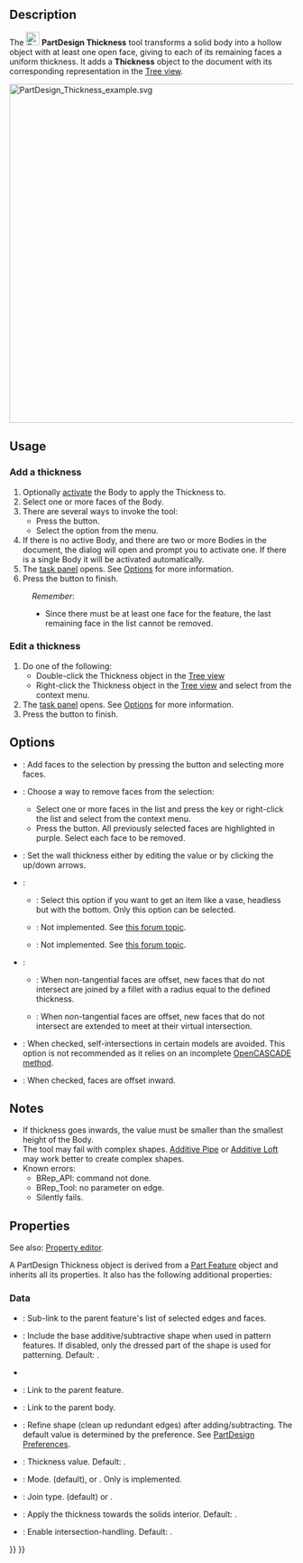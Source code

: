 <languages/>
<translate>

<!--T:16-->
{{Docnav
|[[PartDesign_Draft|Draft]]
|[[PartDesign_Mirrored|Mirrored]]
|[[PartDesign_Workbench|PartDesign]]
|IconL=PartDesign_Draft.svg
|IconR=PartDesign_Mirrored.svg
|IconC=Workbench_PartDesign.svg
}}

<!--T:1-->
{{GuiCommand
|Name=PartDesign Thickness
|MenuLocation=Part Design → Apply a dress-up feature → Thickness
|Workbenches=[[PartDesign_Workbench|PartDesign]]
|Version=0.17
|SeeAlso=[[Part_Thickness|Part Thickness]]
}}

==Description== <!--T:2-->

<!--T:3-->
The [[Image:PartDesign_Thickness.svg|24px]] '''PartDesign Thickness''' tool transforms a solid body into a hollow object with at least one open face, giving to each of its remaining faces a uniform thickness. It adds a '''Thickness''' object to the document with its corresponding representation in the [[Tree_view|Tree view]].

</translate>
[[File:PartDesign_Thickness_example.svg|600px]]
<translate>
<!--T:23-->
{{Caption|Base solid (A) →  Solid with selected face to be opened (B) →  Resulting hollow object (C)}}

==Usage== <!--T:5-->

=== Add a thickness === <!--T:24-->

<!--T:6-->
# Optionally [[PartDesign_Body#Active_status|activate]] the Body to apply the Thickness to.
# Select one or more faces of the Body.
# There are several ways to invoke the tool:
#* Press the {{Button|[[Image:PartDesign_Thickness.svg|16px]] [[PartDesign_Thickness|Thickness]]}} button.
#* Select the {{MenuCommand|Part Design → Apply a dress-up feature → [[Image:PartDesign_Thickness.svg|16px]] Thickness}} option from the menu.
# If there is no active Body, and there are two or more Bodies in the document, the {{MenuCommand|Active Body Required}} dialog will open and prompt you to activate one. If there is a single Body it will be activated automatically.
# The {{MenuCommand|Thickness parameters}} [[Task_panel|task panel]] opens. See [[#Options|Options]] for more information.
# Press the {{Button|OK}} button to finish.


<!--T:25-->
:''Remember'':
:* Since there must be at least one face for the feature, the last remaining face in the list cannot be removed.

=== Edit a thickness === <!--T:26-->

<!--T:27-->
# Do one of the following:
#* Double-click the Thickness object in the [[Tree_view|Tree view]]
#* Right-click the Thickness object in the [[Tree_view|Tree view]] and select {{MenuCommand|Edit Thickness}} from the context menu.
# The {{MenuCommand|Thickness parameters}} [[Task_panel|task panel]] opens. See [[#Options|Options]] for more information.
# Press the {{Button|OK}} button to finish.

==Options== <!--T:7-->

<!--T:8-->
* {{MenuCommand|Add face}}: Add faces to the selection by pressing the {{Button|Add face}} button and selecting more faces. 
* {{MenuCommand|Remove face}}: Choose a way to remove faces from the selection:
** Select one or more faces in the list and press the {{KEY|Del}} key or right-click the list and select {{MenuCommand|Remove}} from the context menu.
** Press the {{Button|Remove face}} button. All previously selected faces are highlighted in purple. Select each face to be removed.
* {{MenuCommand|Thickness}}: Set the wall thickness either by editing the value or by clicking the up/down arrows.
* {{MenuCommand|Mode}}:
** {{MenuCommand|Skin}}: Select this option if you want to get an item like a vase, headless but with the bottom. Only this option can be selected.
** {{MenuCommand|Pipe}}: Not implemented. See [https://forum.freecadweb.org/viewtopic.php?p=484495#p484495 this forum topic].
** {{MenuCommand|Recto Verso}}: Not implemented. See [https://forum.freecadweb.org/viewtopic.php?p=484495#p484495 this forum topic].
* {{MenuCommand|Join Type}}:
** {{MenuCommand|Arc}}: When non-tangential faces are offset, new faces that do not intersect are joined by a fillet with a radius equal to the defined thickness.
** {{MenuCommand|Intersection}}: When non-tangential faces are offset, new faces that do not intersect are extended to meet at their virtual intersection.
* {{MenuCommand|Intersection}}: When checked, self-intersections in certain models are avoided. This option is not recommended as it relies on an incomplete [https://dev.opencascade.org/doc/refman/html/class_b_rep_offset_a_p_i___make_thick_solid.html#af78f35025a31e2ce8bd96c82fb33a981 OpenCASCADE method].
* {{MenuCommand|Make thickness inwards}}: When checked, faces are offset inward.

== Notes == <!--T:28-->

<!--T:10-->
* If thickness goes inwards, the value must be smaller than the smallest height of the Body.
* The tool may fail with complex shapes. [[PartDesign_AdditivePipe|Additive Pipe]] or [[PartDesign_AdditiveLoft|Additive Loft]] may work better to create complex shapes.
* Known errors:
** BRep_API: command not done.
** BRep_Tool: no parameter on edge.
** Silently fails.

== Properties == <!--T:29-->

<!--T:30-->
See also: [[Property_editor|Property editor]].

<!--T:31-->
A PartDesign Thickness object is derived from a [[Part_Feature|Part Feature]] object and inherits all its properties. It also has the following additional properties:

===Data=== <!--T:32-->

<!--T:33-->
{{Properties_Title|Base}}

<!--T:34-->
* {{PropertyData|Base|LinkSub}}: Sub-link to the parent feature's list of selected edges and faces.
* {{PropertyData|Support Transform|Bool}}: Include the base additive/subtractive shape when used in pattern features. If disabled, only the dressed part of the shape is used for patterning. Default: {{FALSE}}.
* {{PropertyData|Add Sub Shape|PartShape|hidden}}
* {{PropertyData|Base Feature|Link|hidden}}: Link to the parent feature.
* {{PropertyData|_ Body|LinkHidden|hidden}}: Link to the parent body.

<!--T:35-->
{{Properties_Title|Part Design}}

<!--T:36-->
* {{PropertyData|Refine|Bool}}: Refine shape (clean up redundant edges) after adding/subtracting. The default value is determined by the {{MenuCommand|Automatically refine model after sketch-based operation}} preference. See [[PartDesign_Preferences#General|PartDesign Preferences]].

<!--T:37-->
{{Properties_Title|Thickness}}

<!--T:38-->
* {{PropertyData|Value|Length}}: Thickness value. Default: {{value|1 mm}}.
* {{PropertyData|Mode|Enumeration}}: Mode. {{value|Skin}} (default), {{value|Pipe}} or {{Value|Recto verso}}. Only {{value|Skin}} is implemented.
* {{PropertyData|Join|Enumeration}}: Join type. {{value|Arc}} (default) or {{Value|Intersection}}.
* {{PropertyData|Reversed|Bool}}: Apply the thickness towards the solids interior. Default: {{FALSE}}.
* {{PropertyData|Intersection|Bool}}: Enable intersection-handling. Default: {{FALSE}}.


<!--T:20-->
{{Docnav
|[[PartDesign_Draft|Draft]]
|[[PartDesign_Mirrored|Mirrored]]
|[[PartDesign_Workbench|PartDesign]]
|IconL=PartDesign_Draft.svg
|IconR=PartDesign_Mirrored.svg
|IconC=Workbench_PartDesign.svg
}}

</translate>
{{PartDesign Tools navi{{#translation:}}}}
{{Userdocnavi{{#translation:}}}}